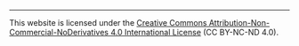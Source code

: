 
---

This website is licensed under the [Creative Commons Attribution-Non-Commercial-NoDerivatives 4.0 International License](https://creativecommons.org/licenses/by-nc-nd/4.0/) (CC BY-NC-ND 4.0).
